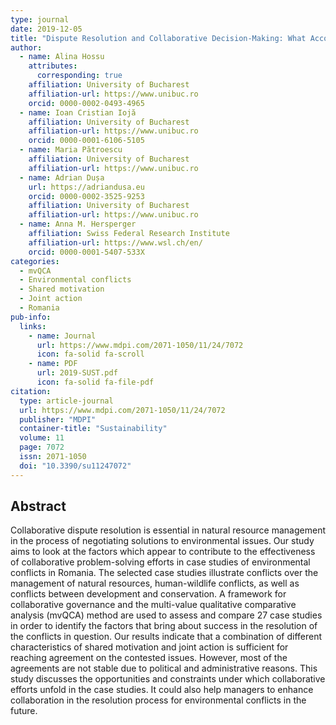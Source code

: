 ```yaml
---
type: journal
date: 2019-12-05
title: "Dispute Resolution and Collaborative Decision-Making: What Accounts for Their Effectiveness? The Case of Romania"
author:
  - name: Alina Hossu
    attributes:
      corresponding: true
    affiliation: University of Bucharest
    affiliation-url: https://www.unibuc.ro
    orcid: 0000-0002-0493-4965
  - name: Ioan Cristian Iojă
    affiliation: University of Bucharest
    affiliation-url: https://www.unibuc.ro
    orcid: 0000-0001-6106-5105
  - name: Maria Pătroescu
    affiliation: University of Bucharest
    affiliation-url: https://www.unibuc.ro
  - name: Adrian Dușa
    url: https://adriandusa.eu
    orcid: 0000-0002-3525-9253
    affiliation: University of Bucharest
    affiliation-url: https://www.unibuc.ro
  - name: Anna M. Hersperger
    affiliation: Swiss Federal Research Institute
    affiliation-url: https://www.wsl.ch/en/
    orcid: 0000-0001-5407-533X
categories:
  - mvQCA
  - Environmental conflicts
  - Shared motivation
  - Joint action
  - Romania
pub-info:
  links:
    - name: Journal
      url: https://www.mdpi.com/2071-1050/11/24/7072
      icon: fa-solid fa-scroll
    - name: PDF
      url: 2019-SUST.pdf
      icon: fa-solid fa-file-pdf
citation:
  type: article-journal
  url: https://www.mdpi.com/2071-1050/11/24/7072
  publisher: "MDPI"
  container-title: "Sustainability"
  volume: 11
  page: 7072
  issn: 2071-1050
  doi: "10.3390/su11247072"
---
```


## Abstract

Collaborative dispute resolution is essential in natural resource management in the process of negotiating solutions to environmental issues. Our study aims to look at the factors which appear to contribute to the effectiveness of collaborative problem-solving efforts in case studies of environmental conflicts in Romania. The selected case studies illustrate conflicts over the management of natural resources, human-wildlife conflicts, as well as conflicts between development and conservation. A framework for collaborative governance and the multi-value qualitative comparative analysis (mvQCA) method are used to assess and compare 27 case studies in order to identify the factors that bring about success in the resolution of the conflicts in question. Our results indicate that a combination of different characteristics of shared motivation and joint action is sufficient for reaching agreement on the contested issues. However, most of the agreements are not stable due to political and administrative reasons. This study discusses the opportunities and constraints under which collaborative efforts unfold in the case studies. It could also help managers to enhance collaboration in the resolution process for environmental conflicts in the future.
